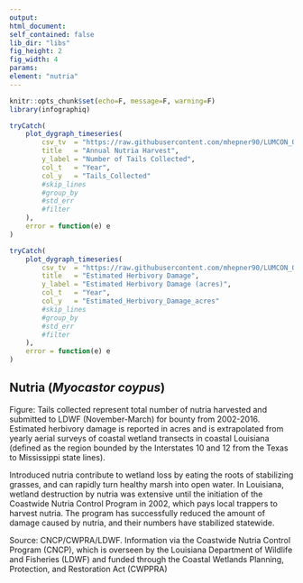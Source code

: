 ```yaml
---
output:
html_document:
self_contained: false
lib_dir: "libs"
fig_height: 2
fig_width: 4
params:
element: "nutria"
---
```


```r
knitr::opts_chunk$set(echo=F, message=F, warning=F)
library(infographiq)
```

<base target="_parent">


```r
tryCatch(
    plot_dygraph_timeseries(
        csv_tv  = "https://raw.githubusercontent.com/mhepner90/LUMCON_ODOTCOMM18/master/prep/data/nutria_summarized.csv",
        title   = "Annual Nutria Harvest",
        y_label = "Number of Tails Collected",
        col_t   = "Year",
        col_y   = "Tails_Collected"
        #skip_lines
        #group_by  
        #std_err   
        #filter
    ),
    error = function(e) e
)
```


```r
tryCatch(
    plot_dygraph_timeseries(
        csv_tv  = "https://raw.githubusercontent.com/mhepner90/LUMCON_ODOTCOMM18/master/prep/data/nutria_summarized.csv",
        title   = "Estimated Herbivory Damage",
        y_label = "Estimated Herbivory Damage (acres)",
        col_t   = "Year",
        col_y   = "Estimated_Herbivory_Damage_acres"
        #skip_lines
        #group_by  
        #std_err   
        #filter
    ),
    error = function(e) e
)
```
## Nutria (*Myocastor coypus*)   
Figure: Tails collected represent total number of nutria harvested and submitted to LDWF (November-March) for bounty from 2002-2016. Estimated herbivory damage is reported in acres and is extrapolated from yearly aerial surveys of coastal wetland transects in coastal Louisiana (defined as the region bounded by the Interstates 10 and 12 from the Texas to Mississippi state lines). 

Introduced nutria contribute to wetland loss by eating the roots of stabilizing grasses, and can rapidly turn healthy marsh into open water. In Louisiana, wetland destruction by nutria was extensive until the initiation of the Coastwide Nutria Control Program in 2002, which pays local trappers to harvest nutria. The program has successfully reduced the amount of damage caused by nutria, and their numbers have stabilized statewide. 

Source: CNCP/CWPRA/LDWF. Information via the Coastwide Nutria Control Program (CNCP), which is overseen by the Louisiana Department of Wildlife and Fisheries (LDWF) and funded through the Coastal Wetlands Planning, Protection, and Restoration Act (CWPPRA) 
